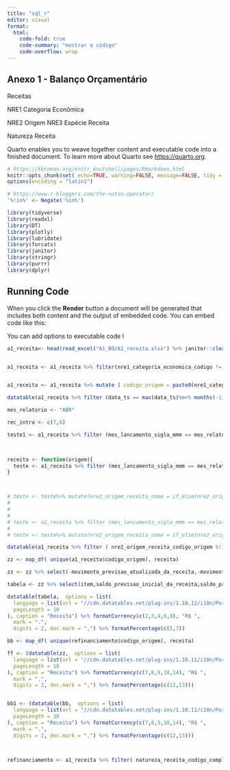 ```yaml
---
title: "sql_r"
editor: visual
format:
  html:
    code-fold: true
    code-summary: "mostrar o código"
    code-overflow: wrap
---
```


## Anexo 1 - Balanço Orçamentário

Receitas

NRE1 Categoria Econômica

NRE2 Origem NRE3 Espécie Receita

Natureza Receita

Quarto enables you to weave together content and executable code into a finished document. To learn more about Quarto see <https://quarto.org>.

```r
# https://kbroman.org/knitr_knutshell/pages/Rmarkdown.html
knitr::opts_chunk$set( echo=TRUE, warning=FALSE, message=FALSE, tidy = "styler")
options(encoding = "latin1")

# https://www.r-bloggers.com/the-notin-operator/
'%!in%' <- Negate('%in%')
```

```r
library(tidyverse)
library(readxl)
library(DT)
library(plotly)
library(lubridate)
library(forcats)
library(janitor)
library(stringr)
library(purrr)
library(dplyr)
```

## Running Code

When you click the **Render** button a document will be generated that includes both content and the output of embedded code. You can embed code like this:

You can add options to executable code l

```r
a1_receita<- head(read_excel("A1_BO/A1_receita.xlsx") %>% janitor::clean_names(),-1)%>% replace(is.na(.), 0)


a1_receita <- a1_receita %>% filter(nre1_categoria_economica_codigo != "-7") %>%   mutate(data_ts = ceiling_date( parse_date_time(paste0(ano_lancamento,"-",str_sub(mes_lancamento_codigo_numerico_aaaamm, start = 5L),"-01"),"%y%m%d") %m+% months(1), 'month') %m-% days(1))


a1_receita <- a1_receita %>% mutate ( codigo_origem = paste0(nre1_categoria_economica_codigo,nre2_origem_receita_codigo_origem), nome_origem = paste0(nre1_categoria_economica_nome,"-", nre2_origem_receita_nome), codigo_receita = paste0(codigo_origem, nre3_especie_receita_codigo_especie), nome_receita = paste0(nome_origem,"-", nre3_especie_receita_nome),)

datatable(a1_receita %>% filter (data_ts == max(data_ts)%m+% months(-1))%>% group_by(nre2_origem_receita_nome, nre3_especie_receita_nome, item_informacao, data_ts, mes_lancamento_sigla_mmm) %>% summarise(saldo = sum(saldo_r_item_informacao)) %>% pivot_wider(names_from = item_informacao, values_from = saldo))

```

```r


mes_relatorio <- "ABR"

rec_intra <- c(7,8)

teste1 <- a1_receita %>% filter (mes_lancamento_sigla_mmm == mes_relatorio,codigo_origem == 11)%>% group_by(codigo_origem, codigo_receita, nre2_origem_receita_nome, nre3_especie_receita_nome, item_informacao, data_ts, mes_lancamento_sigla_mmm) %>% summarise(saldo = sum(saldo_r_item_informacao)) %>% pivot_wider(names_from = item_informacao, values_from = saldo) %>% adorn_totals("row")%>% arrange(nre2_origem_receita_nome) %>% mutate(codigo_receita = ifelse(codigo_origem == "Total",str_sub(max(codigo_receita),end = -2L),codigo_receita))
  


receita <- function(origem){
  teste <- a1_receita %>% filter (mes_lancamento_sigla_mmm == mes_relatorio,codigo_origem == origem)%>% group_by(codigo_origem, codigo_receita, nre2_origem_receita_nome, nre3_especie_receita_nome, item_informacao, data_ts, mes_lancamento_sigla_mmm) %>% summarise(saldo = sum(saldo_r_item_informacao), movimento = sum(movim_liquido_r_item_informacao)) %>% pivot_wider(names_from = item_informacao, values_from = c(saldo, movimento)) %>% adorn_totals("row")%>% arrange(nre2_origem_receita_nome) %>% mutate(codigo_receita = ifelse(codigo_origem == "Total",paste0( str_sub(max(codigo_receita),end = -2L),0),codigo_receita)) %>% mutate(item = ifelse(codigo_origem == "Total",paste0(codigo_receita,"-", max(nre2_origem_receita_nome)),paste0(codigo_receita, "-",  nre3_especie_receita_nome))) %>% clean_names() 
}



# teste <- teste%>% mutate(nre2_origem_receita_nome = if_else(nre2_origem_receita_nome == "Total", "Teste", as.character( unique(a1_receita %>% filter(codigo_origem==11) %>% select(nre2_origem_receita_nome)))))
# 
# 
# 
# teste <- a1_receita %>% filter (mes_lancamento_sigla_mmm == mes_relatorio,codigo_origem == 11)%>% group_by(nre2_origem_receita_nome, nre3_especie_receita_nome, codigo_receita, item_informacao, data_ts, mes_lancamento_sigla_mmm) %>% summarise(saldo = sum(saldo_r_item_informacao)) %>% pivot_wider(names_from = item_informacao, values_from = saldo) %>% adorn_totals("row") 
#   
# teste <- teste%>% mutate(nre2_origem_receita_nome = if_else(nre2_origem_receita_nome == "Total", "Teste", as.character( unique(a1_receita %>% filter(codigo_origem==11) %>% select(nre2_origem_receita_nome))))) %>% arrange(codigo_receita)
```

```r
datatable(a1_receita %>% filter ( nre2_origem_receita_codigo_origem %!in% rec_intra)%>% group_by(nre2_origem_receita_nome, nre3_especie_receita_nome, item_informacao, data_ts, mes_lancamento_sigla_mmm) %>% summarise(saldo = sum(saldo_r_item_informacao)) %>% pivot_wider(names_from = item_informacao, values_from = saldo))
```

```r
zz <- map_df( unique(a1_receita$codigo_origem), receita)

zz <- zz %>% select(-movimento_previsao_atualizada_da_receita,-movimento_previsao_inicial_da_receita) %>% mutate(percentual_ate_mes = saldo_receita_orcamentaria_liquida/saldo_previsao_atualizada_da_receita, percentual_no_mes = movimento_receita_orcamentaria_liquida/saldo_previsao_atualizada_da_receita, saldo_a_realizar = saldo_previsao_atualizada_da_receita-saldo_receita_orcamentaria_liquida)

tabela <- zz %>% select(item,saldo_previsao_inicial_da_receita,saldo_previsao_atualizada_da_receita,movimento_receita_orcamentaria_liquida,percentual_no_mes,saldo_receita_orcamentaria_liquida,percentual_ate_mes,saldo_a_realizar)

datatable(tabela,  options = list(
  language = list(url = "//cdn.datatables.net/plug-ins/1.10.11/i18n/Portuguese.json"),
  pageLength = 10
), caption = "Receita") %>% formatCurrency(c(2,3,4,6,8), "R$ ",
  mark = ".",
  digits = 2, dec.mark = ",") %>% formatPercentage(c(5,7))

bb <- map_df( unique(refinanciamento$codigo_origem), receita)

ff <- (datatable(zz,  options = list(
  language = list(url = "//cdn.datatables.net/plug-ins/1.10.11/i18n/Portuguese.json"),
  pageLength = 10
), caption = "Receita") %>% formatCurrency(c(7,8,9,10,14), "R$ ",
  mark = ".",
  digits = 2, dec.mark = ",") %>% formatPercentage(c(12,13)))


bb1 <- (datatable(bb,  options = list(
  language = list(url = "//cdn.datatables.net/plug-ins/1.10.11/i18n/Portuguese.json"),
  pageLength = 10
), caption = "Receita") %>% formatCurrency(c(7,8,9,10,14), "R$ ",
  mark = ".",
  digits = 2, dec.mark = ",") %>% formatPercentage(c(12,13)))



refinanciamento <- a1_receita %>% filter( natureza_receita_codigo_completo %in% c(21210201,221110201))



```
